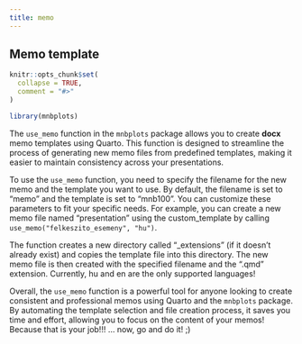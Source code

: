 ```yaml
---
title: memo
---
```


## Memo template
```r
knitr::opts_chunk$set(
  collapse = TRUE,
  comment = "#>"
)

library(mnbplots)
```

The `use_memo` function in the `mnbplots` package allows you to create **docx** memo templates using Quarto. This function is designed to streamline the process of generating new memo files from predefined templates, making it easier to maintain consistency across your presentations.

To use the `use_memo` function, you need to specify the filename for the new memo and the template you want to use. By default, the filename is set to "memo" and the template is set to "mnb100". You can customize these parameters to fit your specific needs. For example, you can create a new memo file named "presentation" using the custom_template by calling `use_memo("felkeszito_esemeny", "hu")`.


The function creates a new directory called "\_extensions" (if it doesn't already exist) and copies the template file into this directory. The new memo file is then created with the specified filename and the ".qmd" extension. Currently, hu and en are the only supported languages!

Overall, the `use_memo` function is a powerful tool for anyone looking to create consistent and professional memos using Quarto and the `mnbplots` package. By automating the template selection and file creation process, it saves you time and effort, allowing you to focus on the content of your memos! Because that is your job!!! ... now, go and do it! ;)